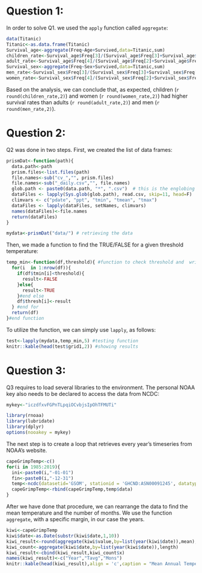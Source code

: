 
# Question 1:
In order to solve Q1. we used the `apply` function called `aggregate`:
```r
data(Titanic)
Titanic<-as.data.frame(Titanic)
Survival_age<-aggregate(Freq~Age+Survived,data=Titanic,sum)
children_rate<-Survival_age$Freq[3]/(Survival_age$Freq[3]+Survival_age$Freq[1])
adult_rate<-Survival_age$Freq[4]/(Survival_age$Freq[2]+Survival_age$Freq[4])
Survival_sex<-aggregate(Freq~Sex+Survived,data=Titanic,sum)
men_rate<-Survival_sex$Freq[3]/(Survival_sex$Freq[3]+Survival_sex$Freq[1])
women_rate<-Survival_sex$Freq[4]/(Survival_sex$Freq[2]+Survival_sex$Freq[4])

```
Based on the analysis, we can conclude that, as expected, children (`r round(children_rate,2)`) and women (`r round(women_rate,2)`) had higher survival rates than adults (`r round(adult_rate,2)`) and men (`r round(men_rate,2)`). 

# Question 2:
Q2 was done in two steps. First, we created the list of data frames:
``` r
prismDat<-function(path){
  data.path<-path
  prism.files<-list.files(path)
  file.names<-sub("cv_","", prism.files)
  file.names<-sub("_daily.csv","", file.names)
  glob.path <- paste0(data.path, "*", ".csv")  # this is the englobing string that can find the files. 
  dataFiles <- lapply(Sys.glob(glob.path), read.csv, skip=11, head=F)
  climvars <- c("pdate", "ppt", "tmin", "tmean", "tmax")
  dataFiles <- lapply(dataFiles, setNames, climvars)
  names(dataFiles)<-file.names
  return(dataFiles)
}

mydata<-prismDat("data/") # retrieving the data

```

Then, we made a function to find the TRUE/FALSE for a given threshold temperature:
``` r
temp_min<-function(df,threshold){ #function to check threshold and  write new dataframe
  for(i  in 1:nrow(df)){
    if(df$tmin[i]<threshold){
      result<-FALSE
    }else{
      result<-TRUE
    }#end else
    df$thresh[i]<-result  
  } #end for
  return(df)
}#end function
```
To utilize the function, we can simply use `lapply`, as follows:
```r
test<-lapply(mydata,temp_min,5) #testing function
knitr::kable(head(test$grid1,2)) #showing results
```

# Question 3:

Q3 requires to load several libraries to the environment. The personal NOAA key also needs to be declared to access the data from NCDC:
```r
mykey<-"iczdfxvFGPnTLpqiOCvbjsIpOhTFMUTi"
```
```r
library(rnoaa)
library(lubridate)
library(dplyr)
options(nooakey = mykey)
```
The next step is to create a loop that retrieves every year's timeseries from NOAA's website. 
```r
capeGrimpTemp<-c()
for(i in 1985:2019){
  ini<-paste0(i,"-01-01")
  fin<-paste0(i,"-12-31")
  temp<-ncdc(datasetid='GSOM', stationid = 'GHCND:ASN00091245', datatypeid='TAVG', startdate = ini, enddate = fin, add_units=TRUE)
  capeGrimpTemp<-rbind(capeGrimpTemp,temp$data)
}
```
After we have done that procedure, we can rearrange the data to find the mean temperature and the number of months. We use the function `aggregate`, with a specific margin, in our case the years. 
```r
kiwi<-capeGrimpTemp
kiwi$date<-as.Date(substr(kiwi$date,1,10))
kiwi_result<-round(aggregate(kiwi$value,by=list(year(kiwi$date)),mean),3)
kiwi_count<-aggregate(kiwi$date,by=list(year(kiwi$date)),length)
kiwi_result<-cbind(kiwi_result,kiwi_count$x)
names(kiwi_result)<-c("Year","Tavg","Mons")
knitr::kable(head(kiwi_result),align = 'c',caption = "Mean Annual Temperature for Cape Grimp, NZ ")
```
